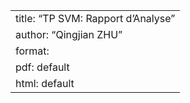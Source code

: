 ---
title: "TP SVM: Rapport d'Analyse"
author: "Qingjian ZHU"
format: 
  pdf: default  
  html: default 
---
